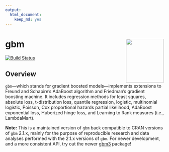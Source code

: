```yaml
---
output: 
  html_document: 
    keep_md: yes
---
```

# gbm <img src="tools/logo.png" align="right" width="120" height="139" />

[![Build Status](https://travis-ci.org/gbm-developers/gbm.svg?branch=master)](https://travis-ci.org/gbm-developers/gbm)

## Overview

`gbm`---which stands for gradient boosted models---implements extensions to Freund and Schapire's AdaBoost algorithm and Friedman's gradient boosting machine. It includes regression methods for least squares, absolute loss, t-distribution loss, quantile regression, logistic, multinomial logistic, Poisson, Cox proportional hazards partial likelihood, AdaBoost exponential loss, Huberized hinge loss, and Learning to Rank measures (i.e., LambdaMart).

**Note:** This is a maintained version of `gbm` back compatible to CRAN versions of `gbm` 2.1.x, mainly for the purpose of reproducible research and data analyses performed with the 2.1.x versions of `gbm`. For newer development, and a more consistent API, try out the newer [gbm3](https://github.com/gbm-developers/gbm3) package!
